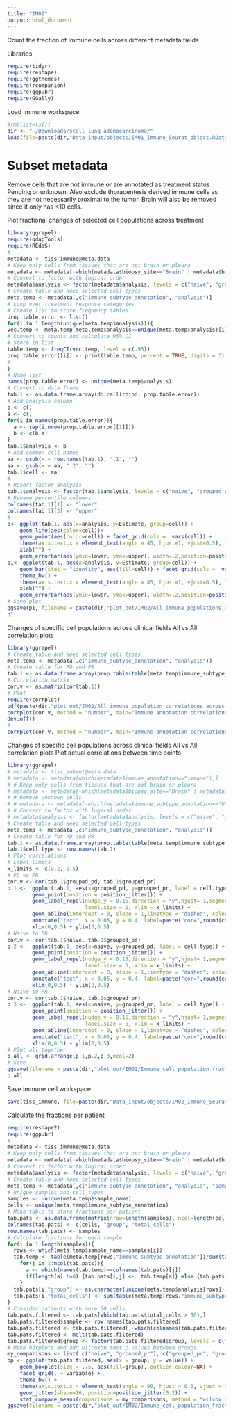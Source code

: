 ```yaml
---
title: "IM02"
output: html_document
---
```


Count the fraction of Immune cells across different metadata fields 

Libraries 
```r
require(tidyr)
require(reshape)
require(ggthemes)
require(rcompanion)
require(ggpubr)
require(GGally)
```

Load immune workspace
```r
#rm(list=ls())
dir <- "~/Downloads/scell_lung_adenocarcinoma/"
load(file=paste(dir,"Data_input/objects/IM01_Immune_Seurat_object.RData", sep=""))
```

# Subset metadata 
Remove cells that are not immune or are annotated as treatment status Pending or unknown. Also 
exclude thoracentesis derived immune cells as they are not necessarily proximal to the tumor. Brain will also be removed 
since it only has <10 cells. 

Plot fractional changes of selected cell populations across treatment 
```r
library(ggrepel)
require(qdapTools)
require(REdaS)
# 
metadata <- tiss_immune@meta.data
# Keep only cells from tissues that are not brain or pleura 
metadata <- metadata[-which(metadata$biopsy_site=="Brain" | metadata$biopsy_site=="Pleura"),]
# Convert to factor with logical order 
metadata$analysis <- factor(metadata$analysis, levels = c("naive", "grouped_pr", "grouped_pd"))
# Create table and keep selected cell types 
meta.temp <- metadata[,c("immune_subtype_annotation", "analysis")]
# Loop over treatment response categories 
# Create list to store frequency tables 
prop.table.error <- list()
for(i in 1:length(unique(meta.temp$analysis))){
vec.temp <- meta.temp[meta.temp$analysis==unique(meta.temp$analysis)[i],"immune_subtype_annotation"]
# Convert to counts and calculate 95% CI 
# Store in list 
table.temp <- freqCI(vec.temp, level = c(.95))
prop.table.error[[i]] <- print(table.temp, percent = TRUE, digits = 3)
# 
}
# Name list 
names(prop.table.error) <- unique(meta.temp$analysis)
# Convert to data frame 
tab.1 <- as.data.frame.array(do.call(rbind, prop.table.error))
# Add analysis column 
b <- c()
a <- c()
for(i in names(prop.table.error)){
  a <- rep(i,nrow(prop.table.error[[1]]))
  b <- c(b,a)
}
tab.1$analysis <- b
# Add common cell names 
aa <- gsub(x = row.names(tab.1), ".1", "")
aa <- gsub(x = aa, ".2", "")
tab.1$cell <- aa
# 
# Resort factor analysis 
tab.1$analysis <- factor(tab.1$analysis, levels = c("naive", "grouped_pr", "grouped_pd"))
# Rename percentile columns 
colnames(tab.1)[1] <- "lower"
colnames(tab.1)[3] <- "upper"
# 
p<- ggplot(tab.1, aes(x=analysis, y=Estimate, group=cell)) +
    geom_line(aes(color=cell))+
    geom_point(aes(color=cell)) + facet_grid(cols =  vars(cell)) + 
    theme(axis.text.x = element_text(angle = 45, hjust=1, vjust=0.5), legend.position="bottom") + 
    xlab("") + 
    geom_errorbar(aes(ymin=lower, ymax=upper), width=.2,position=position_dodge(0.05))
p1<- ggplot(tab.1, aes(x=analysis, y=Estimate, group=cell)) +
    geom_bar(stat = "identity", aes(fill=cell)) + facet_grid(cols =  vars(cell)) + 
    theme_bw() +  
    theme(axis.text.x = element_text(angle = 45, hjust=1, vjust=0.5), legend.position= "none") + 
    xlab("") + 
    geom_errorbar(aes(ymin=lower, ymax=upper), width=.2,position=position_dodge(0.05))
# Save plot 
ggsave(p1, filename = paste(dir,"plot_out/IM02/All_immune_populations_across_treatment2.pdf", sep=""),width = 11, height = 8)
p1
```


Changes of specific cell populations across clinical fields 
All vs All correlation plots 
```r
library(ggrepel)
# Create table and keep selected cell types 
meta.temp <- metadata[,c("immune_subtype_annotation", "analysis")]
# Create table for PD and PR
tab.1 <- as.data.frame.array(prop.table(table(meta.temp$immune_subtype_annotation, meta.temp$analysis), margin = 2))
# Correlation matrix 
cor.v <- as.matrix(cor(tab.1))
# Plot 
require(corrplot)
pdf(paste(dir,"plot_out/IM02/All_immune_population_correlations_across_treatment.pdf", sep=""), width = 5, height = 5)
corrplot(cor.v, method = "number", main="Immune annotation correlations", type="lower", diag=F, mar=c(2,2,2,2))
dev.off()
# 
corrplot(cor.v, method = "number", main="Immune annotation correlations", type="lower", diag=F)
```

Changes of specific cell populations across clinical fields 
All vs All correlation plots 
Plot actual correlations between time points 
```r
library(ggrepel)
# metadata <- tiss_subset@meta.data
# metadata <- metadata[which(metadata$immune_annotation=="immune"),]
# # Keep only cells from tissues that are not brain or pleura 
# metadata <- metadata[-which(metadata$biopsy_site=="Brain" | metadata$biopsy_site=="Pleura"),]
# # Remove unknown cells 
# # metadata <- metadata[-which(metadata$immune_subtype_annotation=="Unknown"),]
# # Convert to factor with logical order 
# metadata$analysis <- factor(metadata$analysis, levels = c("naive", "grouped_pd", "grouped_pr"))
# Create table and keep selected cell types 
meta.temp <- metadata[,c("immune_subtype_annotation", "analysis")]
# Create table for PD and PR
tab.1 <- as.data.frame.array(prop.table(table(meta.temp$immune_subtype_annotation, meta.temp$analysis), margin = 2))
tab.1$cell.type <- row.names(tab.1)
# Plot correlations 
# Label limits 
x_limits <- c(0.2, 0.5)
# PD vs PR 
cor.v <- cor(tab.1$grouped_pd, tab.1$grouped_pr)
p.1 <-  ggplot(tab.1, aes(x=grouped_pd, y=grouped_pr, label = cell.type)) +
        geom_point(position = position_jitter()) + 
        geom_label_repel(nudge_y = 0.15,direction = "y",hjust= 1,segment.size = 0.1, 
                         label.size = 0, xlim = x_limits) + 
        geom_abline(intercept = 0, slope = 1,linetype = "dashed", color="gray80") + 
        annotate("text", x = 0.05, y = 0.4, label=paste("cor=",round(cor.v,3))) + 
        xlim(0,0.5) + ylim(0,0.5)
# Naive to PD
cor.v <- cor(tab.1$naive, tab.1$grouped_pd)
p.2 <-  ggplot(tab.1, aes(x=naive, y=grouped_pd, label = cell.type)) +
        geom_point(position = position_jitter()) + 
        geom_label_repel(nudge_y = 0.15,direction = "y",hjust= 1,segment.size = 0.1, 
                         label.size = 0, xlim = x_limits) + 
        geom_abline(intercept = 0, slope = 1,linetype = "dashed", color="gray80") + 
        annotate("text", x = 0.05, y = 0.4, label=paste("cor=",round(cor.v,3))) + 
        xlim(0,0.5) + ylim(0,0.5)
# Naive to PR 
cor.v <- cor(tab.1$naive, tab.1$grouped_pr)
p.3 <-  ggplot(tab.1, aes(x=naive, y=grouped_pr, label = cell.type)) +
        geom_point(position = position_jitter()) + 
        geom_label_repel(nudge_y = 0.15,direction = "y",hjust= 1,segment.size = 0.1,
                         label.size = 0, xlim = x_limits) + 
        geom_abline(intercept = 0, slope = 1,linetype = "dashed", color="gray80") + 
        annotate("text", x = 0.05, y = 0.4, label=paste("cor=",round(cor.v,3))) + 
        xlim(0,0.5) + ylim(0,0.5)
# Plot all together
p.all <- grid.arrange(p.1,p.2,p.3,ncol=2)
# Save 
ggsave(filename = paste(dir,"plot_out/IM02/Immune_cell_population_fractions_pairwise.pdf", sep=""), plot = p.all, width = 12, height = 12)
p.all
```

Save immune cell workspace 
```r
save(tiss_immune, file=paste(dir,"Data_input/objects/IM02_Immune_Seurat_object.RData", sep=""))
```

Calculate the fractions per patient 
```r
require(reshape2)
require(ggpubr)
# 
metadata <- tiss_immune@meta.data
# Keep only cells from tissues that are not brain or pleura 
metadata <- metadata[-which(metadata$biopsy_site=="Brain" | metadata$biopsy_site=="Pleura"),]
# Convert to factor with logical order 
metadata$analysis <- factor(metadata$analysis, levels = c("naive", "grouped_pr", "grouped_pd"))
# Create table and keep selected cell types 
meta.temp <- metadata[,c("immune_subtype_annotation", "analysis", "sample_name")]
# Unique samples and cell types
samples <- unique(meta.temp$sample_name)
cells <- unique(meta.temp$immune_subtype_annotation)
# Make table to store fractions per patient 
tab.pats <- as.data.frame(matrix(nrow=length(samples), ncol=length(cells)+2))
colnames(tab.pats) <- c(cells, "group", "total_cells")
row.names(tab.pats) <- samples
# Calculate fractions for each sample  
for(i in 1:length(samples)){
  rows <- which(meta.temp$sample_name==samples[i])  
  tab.temp <- table(meta.temp[rows,"immune_subtype_annotation"])/sum(table(meta.temp[rows,"immune_subtype_annotation"]))
    for(j in 1:ncol(tab.pats)){
      a <- which(names(tab.temp)==colnames(tab.pats)[j])
      if(length(a) !=0) {tab.pats[i,j] <-  tab.temp[a]} else {tab.pats[i,j] <- 0}
    }
  tab.pats[i,"group"] <- as.character(unique(meta.temp$analysis[rows]))
  tab.pats[i,"total_cells"] <- sum(table(meta.temp[rows,"immune_subtype_annotation"]))
}
# Consider patients with more 50 cells 
tab.pats.filtered <- tab.pats[which(tab.pats$total_cells > 50),]
tab.pats.filtered$sample <- row.names(tab.pats.filtered)
tab.pats.filtered <- tab.pats.filtered[,-which(colnames(tab.pats.filtered)=="total_cells")]
tab.pats.filtered <- melt(tab.pats.filtered)
tab.pats.filtered$group <- factor(tab.pats.filtered$group, levels = c("naive", "grouped_pr", "grouped_pd"))
# Make boxplots and add wilcoxon test p.values between groups
my_comparisons <- list( c("naive", "grouped_pr"), c("grouped_pr", "grouped_pd"), c("grouped_pd", "naive") )
bp <- ggplot(tab.pats.filtered, aes(x = group, y = value)) +
    geom_boxplot(size = .75, aes(fill=group), outlier.colour=NA) +
    facet_grid(. ~ variable) + 
    theme_bw() + 
    theme(axis.text.x = element_text(angle = 90, hjust = 0.5, vjust = 0.5), legend.position = "none") + 
    geom_jitter(shape=16, position=position_jitter(0.2)) + 
    stat_compare_means(comparisons = my_comparisons, method = "wilcox.test")
ggsave(filename = paste(dir,"plot_out/IM02/Immune_cell_population_fractions_per_patient.pdf", sep=""), plot = bp,width = 11, height = 8)
```


